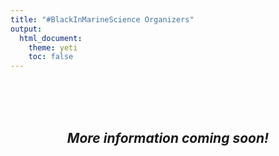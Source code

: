 ```yaml
---
title: "#BlackInMarineScience Organizers"
output: 
  html_document:
    theme: yeti
    toc: false
---
```



<br>
<br>
<br>
<center>

<center>

## *More information coming soon!*



